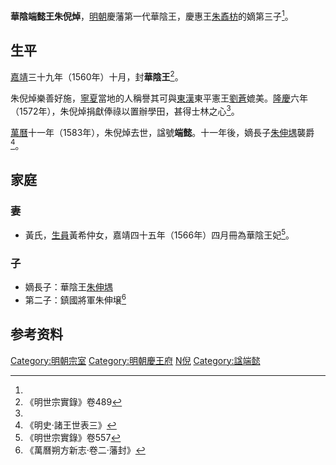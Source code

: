 '''華陰端懿王朱倪焯'''{{BD|16世紀||1583年|catIdx=Z朱}}，[[明朝|明朝]]慶藩第一代華陰王，慶惠王[[朱鼒枋|朱鼒枋]]的嫡第三子<ref name=s489/>。

==生平==
[[嘉靖|嘉靖]]三十九年（1560年）十月，封'''華陰王'''<ref name=s489>《明世宗實錄》卷489</ref>。

朱倪焯樂善好施，[[寧夏衛|寧夏]]當地的人稱譽其可與[[東漢|東漢]]東平憲王[[劉蒼|劉蒼]]媲美。[[隆慶_(明朝)|隆慶]]六年（1572年），朱倪焯捐獻俸祿以置辦學田，甚得士林之心<ref name=sf/>。

[[萬曆|萬曆]]十一年（1583年），朱倪焯去世，諡號'''端懿'''。十一年後，嫡長子[[朱伸堣|朱伸堣]]襲爵<ref>《明史·諸王世表三》</ref>。

==家庭==
===妻===
*黃氏，[[生員|生員]]黃希仲女，嘉靖四十五年（1566年）四月冊為華陰王妃<ref>《明世宗實錄》卷557</ref>。

===子===
*嫡長子：華陰王[[朱伸堣|朱伸堣]]
*第二子：鎮國將軍朱伸壌<ref name=sf>《萬曆朔方新志·卷二·藩封》</ref>

==参考资料==
{{reflist|3}}

{{s-start}}
{{s-none|無|[[明朝|明政府]]封之}}
{{s-ttl|title=[[明朝藩王列表_(慶王系)#華陰國|明華陰國國王]]|years=1560年－1583年}}
{{s-aft|after=子[[朱伸堣|朱伸堣]]}}
{{end}}

[[Category:明朝宗室|Category:明朝宗室]]
[[Category:明朝慶王府|Category:明朝慶王府]]
[[Category:朱姓|N倪]]
[[Category:諡端懿|Category:諡端懿]]